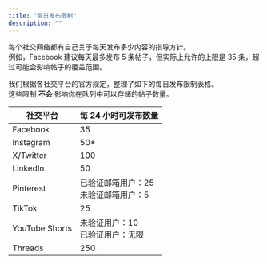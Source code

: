 ```yaml
---
title: "每日发布限制"
description: ""
---
```

每个社交网络都有自己关于每天发布多少内容的指导方针。  
例如，Facebook 建议每天最多发布 5 条帖子，但实际上允许的上限是 35 条，超过可能会影响帖子的覆盖范围。  

我们根据各社交平台的官方规定，整理了如下的每日发布限制表格。  
这些限制 **不会** 影响你在队列中可以存储的帖子数量。

| 社交平台       | 每 24 小时可发布数量 |
|----------------|----------------------|
| Facebook       | 35                   |
| Instagram      | 50*                  |
| X/Twitter      | 100                  |
| LinkedIn       | 50                   |
| Pinterest      | 已验证邮箱用户：25<br />未验证邮箱用户：5 |
| TikTok         | 25                   |
| YouTube Shorts | 未验证用户：10<br />已验证用户：无限 |
| Threads        | 250                  |
